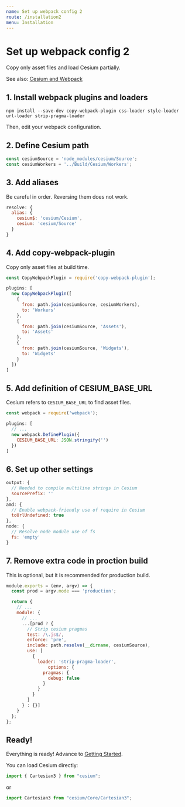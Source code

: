 ```yaml
---
name: Set up webpack config 2
route: /installation2
menu: Installation
---
```


# Set up webpack config 2

Copy only asset files and load Cesium partially.

See also: [Cesium and Webpack](https://cesiumjs.org/tutorials/cesium-and-webpack/)

## 1. Install webpack plugins and loaders

```
npm install --save-dev copy-webpack-plugin css-loader style-loader url-loader strip-pragma-loader
```

Then, edit your webpack configuration.

## 2. Define Cesium path

```js
const cesiumSource = 'node_modules/cesium/Source';
const cesiumWorkers = '../Build/Cesium/Workers';
```

## 3. Add aliases

Be careful in order. Reversing them does not work.

```js
resolve: {
  alias: {
    cesium$: 'cesium/Cesium',
    cesium: 'cesium/Source'
  }
}
```

## 4. Add copy-webpack-plugin

Copy only asset files at build time.

```js
const CopyWebpackPlugin = require('copy-webpack-plugin');
```

```js
plugins: [
  new CopyWebpackPlugin([
    {
      from: path.join(cesiumSource, cesiumWorkers),
      to: 'Workers'
    },
    {
      from: path.join(cesiumSource, 'Assets'),
      to: 'Assets'
    },
    {
      from: path.join(cesiumSource, 'Widgets'),
      to: 'Widgets'
    }
  ])
]
```

## 5. Add definition of CESIUM_BASE_URL

Cesium refers to `CESIUM_BASE_URL` to find asset files.

```js
const webpack = require('webpack');
```

```js
plugins: [
  // ...
  new webpack.DefinePlugin({
    CESIUM_BASE_URL: JSON.stringify('')
  })
]
```

## 6. Set up other settings

```js
output: {
  // Needed to compile multiline strings in Cesium
  sourcePrefix: ''
},
amd: {
  // Enable webpack-friendly use of require in Cesium
  toUrlUndefined: true
},
node: {
  // Resolve node module use of fs
  fs: 'empty'
}
```

## 7. Remove extra code in proction build

This is optional, but it is recommended for production build.

```js
module.exports = (env, argv) => {
  const prod = argv.mode === 'production';

  return {
    // ...
    module: {
      // ...
      ...[prod ? {
        // Strip cesium pragmas
        test: /\.js$/,
        enforce: 'pre',
        include: path.resolve(__dirname, cesiumSource),
        use: [
          {
            loader: 'strip-pragma-loader',
        		options: {
              pragmas: {
                debug: false
              }
            }
          }
        ]
      } : {}]
    }
  };
};
```

## Ready!

Everything is ready! Advance to [Getting Started](/getting_started).

You can load Cesium directly:

```js
import { Cartesian3 } from "cesium";
```

or

```js
import Cartesian3 from "cesium/Core/Cartesian3";
```
